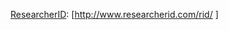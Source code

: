 [[:en:ResearcherID|ResearcherID]]: <span class="uid">[http://www.researcherid.com/rid/{{{1}}} {{{1}}}]</span><noinclude>
{{documentation|template:Authority control/sub-doc}}
</noinclude>